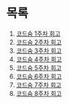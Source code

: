 # 목록

1. [코드숨 1주차 회고](/diary/soom-1)
1. [코드숨 2주차 회고](/diary/soom-2)
1. [코드숨 3주차 회고](/diary/soom-3)
1. [코드숨 4주차 회고](/diary/soom-4)
1. [코드숨 5주차 회고](/diary/soom-5)
1. [코드숨 6주차 회고](/diary/soom-6)
1. [코드숨 7주차 회고](/diary/soom-7)
1. [코드숨 8주차 회고](/diary/soom-8)